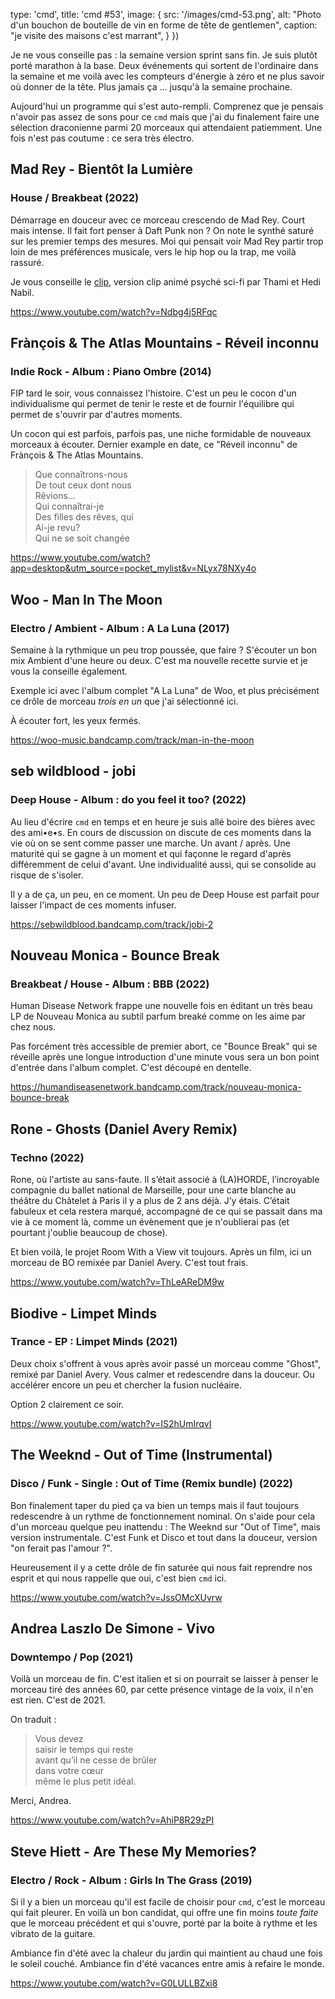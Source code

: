 
  type: 'cmd',
  title: 'cmd #53',
  image: {
    src: '/images/cmd-53.png',
    alt: "Photo d'un bouchon de bouteille de vin en forme de tête de gentlemen",
    caption: "je visite des maisons c'est marrant",
  }
})


Je ne vous conseille pas : la semaine version sprint sans fin. Je suis plutôt
porté marathon à la base. Deux événements qui sortent de l'ordinaire dans la
semaine et me voilà avec les compteurs d'énergie à zéro et ne plus savoir où
donner de la tête. Plus jamais ça ... jusqu'à la semaine prochaine.

Aujourd'hui un programme qui s'est auto-rempli. Comprenez que je pensais n'avoir
pas assez de sons pour ce `cmd` mais que j'ai du finalement faire une sélection
draconienne parmi 20 morceaux qui attendaient patiemment. Une fois n'est pas
coutume : ce sera très électro.







## Mad Rey - Bientôt la Lumière

### House / Breakbeat (2022)

Démarrage en douceur avec ce morceau crescendo de Mad Rey. Court mais intense.
Il fait fort penser à Daft Punk non ? On note le synthé saturé sur les premier
temps des mesures. Moi qui pensait voir Mad Rey partir trop loin de mes
préférences musicale, vers le hip hop ou la trap, me voilà rassuré.

Je vous conseille le [clip](https://www.youtube.com/watch?v=S6kEnWRcwjc),
version clip animé psyché sci-fi par Thami et Hedi Nabil.

https://www.youtube.com/watch?v=Ndbg4j5RFqc



## Frànçois & The Atlas Mountains - Réveil inconnu

### Indie Rock - Album : Piano Ombre (2014)

FIP tard le soir, vous connaissez l'histoire. C'est un peu le cocon d'un
individualisme qui permet de tenir le reste et de fournir l'équilibre qui permet
de s'ouvrir par d'autres moments.

Un cocon qui est parfois, parfois pas, une niche formidable de nouveaux morceaux
à écouter. Dernier example en date, ce "Réveil inconnu" de Frànçois & The Atlas
Mountains.

> Que connaîtrons-nous <br/>
> De tout ceux dont nous <br />
> Rêvions...<br/>
> Qui connaîtrai-je<br/>
> Des filles des rêves, qui<br/>
> Ai-je revu?<br/>
> Qui ne se soit changée<br/>

https://www.youtube.com/watch?app=desktop&utm_source=pocket_mylist&v=NLyx78NXy4o



## Woo - Man In The Moon

### Electro / Ambient - Album : A La Luna (2017)

Semaine à la rythmique un peu trop poussée, que faire ? S'écouter un bon mix
Ambient d'une heure ou deux. C'est ma nouvelle recette survie et je vous la
conseille également.

Exemple ici avec l'album complet "A La Luna" de Woo, et plus précisément ce
drôle de morceau _trois en un_ que j'ai sélectionné ici.

À écouter fort, les yeux fermés.

https://woo-music.bandcamp.com/track/man-in-the-moon



## seb wildblood - jobi

### Deep House - Album : do you feel it too? (2022)

Au lieu d'écrire `cmd` en temps et en heure je suis allé boire des bières avec
des ami•e•s. En cours de discussion on discute de ces moments dans la vie où on
se sent comme passer une marche. Un avant / après. Une maturité qui se gagne à
un moment et qui façonne le regard d'après différemment de celui d'avant. Une
individualité aussi, qui se consolide au risque de s'isoler.

Il y a de ça, un peu, en ce moment. Un peu de Deep House est parfait pour
laisser l'impact de ces moments infuser.

https://sebwildblood.bandcamp.com/track/jobi-2



## Nouveau Monica - Bounce Break

### Breakbeat / House - Album : BBB (2022)

Human Disease Network frappe une nouvelle fois en éditant un très beau LP de
Nouveau Monica au subtil parfum breaké comme on les aime par chez nous.

Pas forcément très accessible de premier abort, ce "Bounce Break" qui se
réveille après une longue introduction d'une minute vous sera un bon point
d'entrée dans l'album complet. C'est découpé en dentelle.

https://humandiseasenetwork.bandcamp.com/track/nouveau-monica-bounce-break



## Rone - Ghosts (Daniel Avery Remix)

### Techno (2022)

Rone, où l'artiste au sans-faute. Il s’était associé à (LA)HORDE, l’incroyable
compagnie du ballet national de Marseille, pour une carte blanche au théâtre du
Châtelet à Paris il y a plus de 2 ans déjà. J’y étais. C’était fabuleux et cela
restera marqué, accompagné de ce qui se passait dans ma vie à ce moment là,
comme un évènement que je n'oublierai pas (et pourtant j'oublie beaucoup de
chose).

Et bien voilà, le projet Room With a View vit toujours. Après un film, ici un
morceau de BO remixée par Daniel Avery. C'est tout frais.

https://www.youtube.com/watch?v=ThLeAReDM9w




## Biodive - Limpet Minds

### Trance - EP : Limpet Minds (2021)

Deux choix s'offrent à vous après avoir passé un morceau comme "Ghost", remixé
par Daniel Avery. Vous calmer et redescendre dans la douceur. Ou accélérer
encore un peu et chercher la fusion nucléaire.

Option 2 clairement ce soir.

https://www.youtube.com/watch?v=IS2hUmIrqvI




## The Weeknd - Out of Time (Instrumental)

### Disco / Funk - Single : Out of Time (Remix bundle) (2022)

Bon finalement taper du pied ça va bien un temps mais il faut toujours
redescendre à un rythme de fonctionnement nominal. On s'aide pour cela d'un
morceau quelque peu inattendu : The Weeknd sur "Out of Time", mais version
instrumentale. C'est Funk et Disco et tout dans la douceur, version "on ferait
pas l'amour ?".

Heureusement il y a cette drôle de fin saturée qui nous fait reprendre nos
esprit et qui nous rappelle que oui, c'est bien `cmd` ici.

https://www.youtube.com/watch?v=JssOMcXUvrw



## Andrea Laszlo De Simone - Vivo

### Downtempo / Pop (2021)

Voilà un morceau de fin. C'est italien et si on pourrait se laisser à penser le
morceau tiré des années 60, par cette présence vintage de la voix, il n'en est
rien. C'est de 2021.

On traduit :

> Vous devez <br/>
> saisir le temps qui reste <br/>
> avant qu’il ne cesse de brûler <br/>
> dans votre cœur <br/>
> même le plus petit idéal.<br/>

Merci, Andrea.

https://www.youtube.com/watch?v=AhiP8R29zPI



## Steve Hiett - Are These My Memories?

### Electro / Rock - Album : Girls In The Grass (2019)

Si il y a bien un morceau qu'il est facile de choisir pour `cmd`, c'est le
morceau qui fait pleurer. En voilà un bon candidat, qui offre une fin moins
_toute faite_ que le morceau précédent et qui s'ouvre, porté par la boite à
rythme et les vibrato de la guitare.

Ambiance fin d'été avec la chaleur du jardin qui maintient au chaud une fois le
soleil couché. Ambiance fin d'été vacances entre amis à refaire le monde.

https://www.youtube.com/watch?v=G0LULLBZxi8

